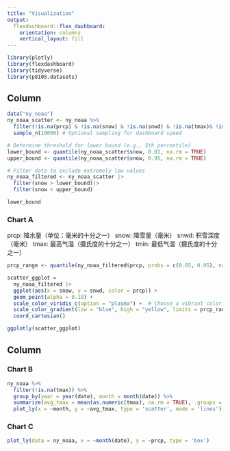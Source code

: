 ```yaml
---
title: "Visualization"
output: 
  flexdashboard::flex_dashboard:
    orientation: columns
    vertical_layout: fill
---
```


```r
library(plotly)
library(flexdashboard)
library(tidyverse)
library(p8105.datasets)
```

Column {data-width=650}
-----------------------------------------------------------------------

```r
data("ny_noaa")
ny_noaa_scatter <- ny_noaa %>%
  filter(!is.na(prcp) & !is.na(snow) & !is.na(snwd) & !is.na(tmax)& !is.na(tmin)&(snow>0)&(prcp>0)&(snwd>0)) %>%
  sample_n(10000) # Optional sampling for dashboard speed

# Determine threshold for lower bound (e.g., 5th percentile)
lower_bound <- quantile(ny_noaa_scatter$snow, 0.01, na.rm = TRUE)
upper_bound <- quantile(ny_noaa_scatter$snow, 0.95, na.rm = TRUE)

# Filter data to exclude extremely low values
ny_noaa_filtered <- ny_noaa_scatter |>
  filter(snow > lower_bound)|>
  filter(snow < upper_bound)
```

```r
lower_bound
```

### Chart A

prcp: 降水量（单位：毫米的十分之一）
snow: 降雪量（毫米）
snwd: 积雪深度（毫米）
tmax: 最高气温（摄氏度的十分之一）
tmin: 最低气温（摄氏度的十分之一）

```r
prcp_range <- quantile(ny_noaa_filtered$prcp, probs = c(0.05, 0.95), na.rm = TRUE)

scatter_ggplot = 
  ny_noaa_filtered |>
  ggplot(aes(x = snow, y = snwd, color = prcp)) +
  geom_point(alpha = 0.10) +
  scale_color_viridis_c(option = "plasma") +  # Choose a vibrant color scale
  scale_color_gradient(low = "blue", high = "yellow", limits = prcp_range) +
  coord_cartesian()

ggplotly(scatter_ggplot)


```

Column {data-width=350}
-----------------------------------------------------------------------

### Chart B

```r

ny_noaa %>%
  filter(!is.na(tmax)) %>%
  group_by(year = year(date), month = month(date)) %>%
  summarize(avg_tmax = mean(as.numeric(tmax), na.rm = TRUE), .groups = 'drop') %>%
  plot_ly(x = ~month, y = ~avg_tmax, type = 'scatter', mode = 'lines')


```

### Chart C

```r
plot_ly(data = ny_noaa, x = ~month(date), y = ~prcp, type = 'box')
```

